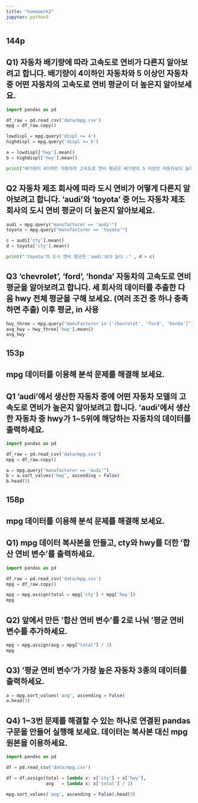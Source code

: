 ```yaml
---
title: "homework2"
jupyter: python3
---
```


## 144p

## Q1) 자동차 배기량에 따라 고속도로 연비가 다른지 알아보려고 합니다. 배기량이 4이하인 자동차와 5 이상인 자동차 중 어떤 자동차의 고속도로 연비 평균이 더 높은지 알아보세요.

```python
import pandas as pd

df_raw = pd.read_csv('data/mpg.csv')
mpg = df_raw.copy()

lowdispl = mpg.query('displ <= 4')
highdispl = mpg.query('displ >= 5')

a = lowdispl['hwy'].mean()
b = highdispl['hwy'].mean()

print("배기량이 4이하인 자동차의 고속도로 연비 평균은 배기량이 5 이상인 자동차보다 높다:" , a > b)
```
## Q2 자동차 제조 회사에 따라 도시 연비가 어떻게 다른지 알아보려고 합니다. 'audi'와 'toyota' 중 어느 자동차 제조 회사의 도시 연비 평균이 더 높은지 알아보세요.
 
```python
audi = mpg.query("manufacturer == 'audi'")
toyota = mpg.query("manufacturer == 'toyota'")

c = audi['cty'].mean()
d = toyota['cty'].mean()

print("'toyota'의 도시 연비 평균은 'audi'보다 높다 :" , d > c)
```
 
## Q3 'chevrolet', 'ford', 'honda' 자동차의 고속도로 연비 평균을 알아보려고 합니다. 세 회사의 데이터를 추출한 다음 hwy 전체 평균을 구해 보세요.  (여러 조건 중 하나 충족하면 추출) 이후 평균, in 사용

```python
hwy_three = mpg.query("manufacturer in ['chevrolet', 'ford', 'honda']")
avg_hwy = hwy_three['hwy'].mean()
avg_hwy
```
## 153p 

## mpg 데이터를 이용해 분석 문제를 해결해 보세요.
## Q1 'audi'에서 생산한 자동차 중에 어떤 자동차 모델의 고속도로 연비가 높은지 알아보려고 합니다. 'audi'에서 생산한 자동차 중 hwy가 1~5위에 해당하는 자동차의 데이터를 출력하세요.

```python
import pandas as pd

df_raw = pd.read_csv('data/mpg.csv')
mpg = df_raw.copy()

a = mpg.query("manufacturer == 'audi'")
b = a.sort_values('hwy', ascending = False)
b.head(5)

```

## 158p

## mpg 데이터를 이용해 분석 문제를 해결해 보세요.
## Q1) mpg 데이터 복사본을 만들고, cty와 hwy를 더한 '합산 연비 변수'를 출력하세요.

```python
import pandas as pd

df_raw = pd.read_csv('data/mpg.csv')
mpg = df_raw.copy()

mpg = mpg.assign(total = mpg['cty'] + mpg['hwy'])
mpg
```

## Q2) 앞에서 만든 '합산 연비 변수'를 2로 나눠 '평균 연비 변수를 추가하세요.

```python
mpg = mpg.assign(avg = mpg["total"] / 2)
mpg
```

## Q3) '평균 연비 변수'가 가장 높은 자동차 3종의 데이터를 출력하세요.

```python
a = mpg.sort_values('avg', ascending = False)
a.head(3)

```
## Q4) 1~3번 문제를 해결할 수 있는 하나로 연결된 pandas 구문을 만들어 실행해 보세요. 데이터는 복사본 대신 mpg 원본을 이용하세요.
```python
import pandas as pd

df = pd.read_csv('data/mpg.csv')

df = df.assign(total = lambda x: x['cty'] + x['hwy'],
               avg   = lambda x: x['total'] / 2)

mpg.sort_values('avg', ascending = False).head(3)

```


